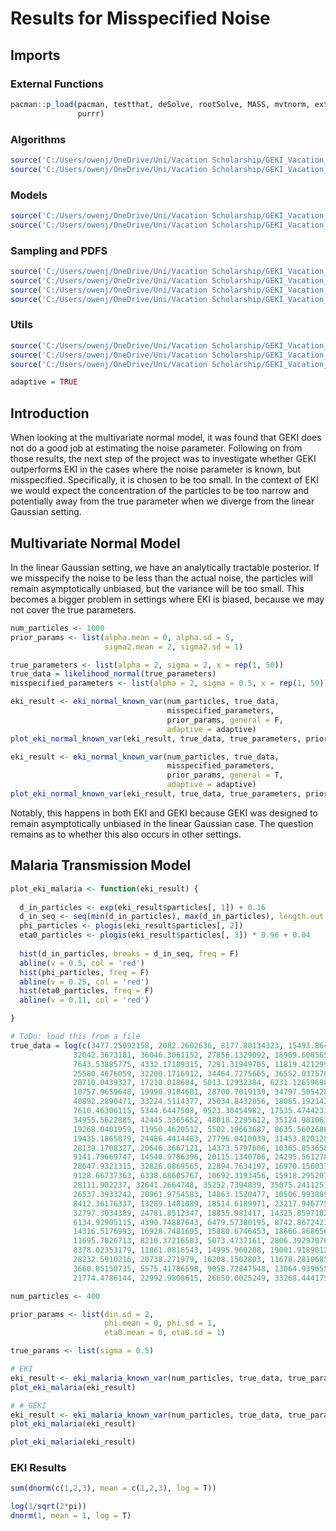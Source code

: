 # Results for Misspecified Noise

## Imports

### External Functions

```r
pacman::p_load(pacman, testthat, deSolve, rootSolve, MASS, mvtnorm, extraDistr, 
               purrr)
```

### Algorithms

```r
source('C:/Users/owenj/OneDrive/Uni/Vacation Scholarship/GEKI_Vacation_Scholarship/src/eki.R')
source('C:/Users/owenj/OneDrive/Uni/Vacation Scholarship/GEKI_Vacation_Scholarship/src/eki_known_noise.R')
```

### Models

```r
source('C:/Users/owenj/OneDrive/Uni/Vacation Scholarship/GEKI_Vacation_Scholarship/src/models/eki_malaria_known_var.R')
source('C:/Users/owenj/OneDrive/Uni/Vacation Scholarship/GEKI_Vacation_Scholarship/src/models/eki_normal_known_var.R')
```

### **Sampling and PDFS**

```r
source('C:/Users/owenj/OneDrive/Uni/Vacation Scholarship/GEKI_Vacation_Scholarship/src/pdfs/pdfs_normal.R')
source('C:/Users/owenj/OneDrive/Uni/Vacation Scholarship/GEKI_Vacation_Scholarship/src/samples/samples_normal.R')
source('C:/Users/owenj/OneDrive/Uni/Vacation Scholarship/GEKI_Vacation_Scholarship/src/pdfs/pdfs_malaria.R')
source('C:/Users/owenj/OneDrive/Uni/Vacation Scholarship/GEKI_Vacation_Scholarship/src/samples/samples_malaria.R')
```

### Utils

```r
source('C:/Users/owenj/OneDrive/Uni/Vacation Scholarship/GEKI_Vacation_Scholarship/src/utils/eki_helper.R')
source('C:/Users/owenj/OneDrive/Uni/Vacation Scholarship/GEKI_Vacation_Scholarship/src/utils/tempering.R')
source('C:/Users/owenj/OneDrive/Uni/Vacation Scholarship/GEKI_Vacation_Scholarship/results/plots_normal.R')
```

```r
adaptive = TRUE
```

## Introduction

When looking at the multivariate normal model, it was found that GEKI does not do a good job at estimating the noise parameter. Following on from those results, the next step of the project was to investigate whether GEKI outperforms EKI in the cases where the noise parameter is known, but misspecified. Specifically, it is chosen to be too small. In the context of EKI we would expect the concentration of the particles to be too narrow and potentially away from the true parameter when we diverge from the linear Gaussian setting.

## Multivariate Normal Model

In the linear Gaussian setting, we have an analytically tractable posterior. If we misspecify the noise to be less than the actual noise, the particles will remain asymptotically unbiased, but the variance will be too small. This becomes a bigger problem in settings where EKI is biased, because we may not cover the true parameters.

```r
num_particles <- 1000
prior_params <- list(alpha.mean = 0, alpha.sd = 5, 
                     sigma2.mean = 2, sigma2.sd = 1)

true_parameters <- list(alpha = 2, sigma = 2, x = rep(1, 50))
true_data = likelihood_normal(true_parameters)
misspecified_parameters <- list(alpha = 2, sigma = 0.5, x = rep(1, 50))

eki_result <- eki_normal_known_var(num_particles, true_data, 
                                   misspecified_parameters, 
                                   prior_params, general = F, 
                                   adaptive = adaptive)
plot_eki_normal_known_var(eki_result, true_data, true_parameters, prior_params)

eki_result <- eki_normal_known_var(num_particles, true_data, 
                                   misspecified_parameters, 
                                   prior_params, general = T,
                                   adaptive = adaptive)
plot_eki_normal_known_var(eki_result, true_data, true_parameters, prior_params)
```

Notably, this happens in both EKI and GEKI because GEKI was designed to remain asymptotically unbiased in the linear Gaussian case. The question remains as to whether this also occurs in other settings.

## Malaria Transmission Model

```r
plot_eki_malaria <- function(eki_result) {
  
  d_in_particles <- exp(eki_result$particles[, 1]) + 0.16
  d_in_seq <- seq(min(d_in_particles), max(d_in_particles), length.out = 50)
  phi_particles <- plogis(eki_result$particles[, 2])
  eta0_particles <- plogis(eki_result$particles[, 3]) * 0.96 + 0.04
  
  hist(d_in_particles, breaks = d_in_seq, freq = F)
  abline(v = 0.5, col = 'red')
  hist(phi_particles, freq = F)
  abline(v = 0.25, col = 'red')
  hist(eta0_particles, freq = F)
  abline(v = 0.11, col = 'red')

}
```

```r
# ToDo: load this from a file
true_data = log(c(3477.25092158, 2082.2602636, 8177.80134323, 15493.864566, 22287.2797051,
              32042.3673181, 36046.3061152, 27856.1329092, 18969.6005656, 11128.6168762,
              7643.53885775, 4332.17189315, 7291.31949705, 11819.4212998, 18264.6568702,
              25580.4676059, 32200.1716912, 34464.7275665, 36552.0375701, 39338.9890421,
              28710.0439327, 17210.018684, 5013.12932384, 6231.12659698, 5184.31550775,
              10757.9659648, 19990.9104681, 28700.7019139, 34797.5054285, 38454.7795789,
              40892.2890471, 33224.5114377, 25034.8432056, 18065.1921426, 11966.621219,
              7610.46306115, 5344.6447508, 9523.30454982, 17535.4744231, 25897.591274,
              34955.5622885, 42445.3365652, 48018.2295612, 35124.9810635, 26935.0603444,
              19268.0401959, 11950.4620512, 5502.19663687, 8635.56026865, 14905.8223501,
              19435.1865879, 24486.4414483, 27796.0410039, 31453.8201283, 34239.7616523,
              28139.1708327, 20646.3667121, 14373.5797606, 10365.8536585, 5833.20708983,
              9141.79669747, 14540.9786396, 20115.1340706, 24295.5612786, 30391.1023582,
              28647.9321315, 32826.0869565, 22894.7634197, 16970.156037, 12614.2503661,
              9128.66737363, 6338.68605767, 10692.3193456, 15918.2952078, 22537.746806,
              28111.902237, 32641.2664748, 35252.7394839, 35075.2411251, 31241.9835378,
              26537.3933242, 20961.9754583, 14863.1520477, 10506.9938898, 5104.27712973,
              8412.36176337, 13289.1481089, 18514.6189971, 23217.9467757, 26527.2938444,
              32797.3034389, 24781.8512347, 18855.981417, 14325.8597182, 9795.4855325,
              6134.92905115, 4390.74887643, 6479.57380195, 8742.86724234, 11529.3137403,
              14316.5176993, 16928.7481695, 15880.6746453, 18666.8686563, 14483.9165783,
              11695.7026713, 8210.37216583, 5073.4737161, 2806.39297076, 4894.96540928,
              8378.02353179, 11861.0816543, 14995.960208, 19001.9189012, 19174.6200071,
              28232.5910216, 20738.271979, 16208.1502803, 11678.2810685, 5753.42119881,
              3660.05150735, 5575.41786598, 9058.72847548, 13064.9396556, 17593.7989194,
              21774.4786144, 22992.9808615, 26650.0025249, 33268.4441751))
```

```r
num_particles <- 400

prior_params <- list(din.sd = 2,
                     phi.mean = 0, phi.sd = 1,
                     eta0.mean = 0, eta0.sd = 1)

true_params <- list(sigma = 0.5)
```

```r
# EKI
eki_result <- eki_malaria_known_var(num_particles, true_data, true_params, prior_params, general = F, adaptive = adaptive)
plot_eki_malaria(eki_result)

# # GEKI
eki_result <- eki_malaria_known_var(num_particles, true_data, true_params, prior_params, adaptive = adaptive)
plot_eki_malaria(eki_result)
```

```r
plot_eki_malaria(eki_result)
```

### EKI Results

```r
sum(dnorm(c(1,2,3), mean = c(1,2,3), log = T))
```

```r
log(1/sqrt(2*pi))
dnorm(1, mean = 1, log = T)
```
